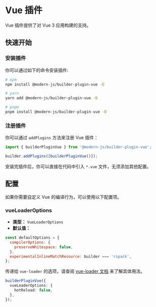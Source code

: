 # Vue 插件

Vue 插件提供了对 Vue 3 应用构建的支持。

## 快速开始

### 安装插件

你可以通过如下的命令安装插件:

```bash
# npm
npm install @modern-js/builder-plugin-vue -D

# yarn
yarn add @modern-js/builder-plugin-vue -D

# pnpm
pnpm install @modern-js/builder-plugin-vue -D
```

### 注册插件

你可以通过 `addPlugins` 方法来注册 Vue 插件：

```js
import { builderPluginVue } from '@modern-js/builder-plugin-vue';

builder.addPlugins([builderPluginVue()]);
```

安装完插件后，你可以直接在代码中引入 `*.vue` 文件，无须添加其他配置。

## 配置

如果你需要自定义 Vue 的编译行为，可以使用以下配置项。

### vueLoaderOptions

- **类型：** `VueLoaderOptions`
- **默认值：**

```js
const defaultOptions = {
  compilerOptions: {
    preserveWhitespace: false,
  },
  experimentalInlineMatchResource: builder === 'rspack',
};
```

传递给 `vue-loader` 的选项，请查阅 [vue-loader 文档](https://vue-loader.vuejs.org/) 来了解具体用法。

```ts
builderPluginVue({
  vueLoaderOptions: {
    hotReload: false,
  },
});
```
